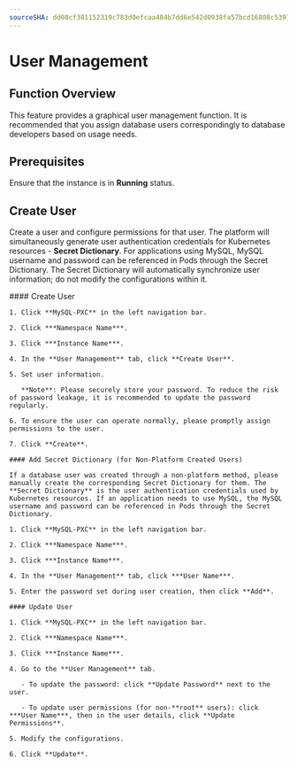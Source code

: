 ```yaml
---
sourceSHA: dd08cf381152319c783d0efcaa484b7dd6e542d0938fa57bcd16808c539775f9
---
```


# User Management

## Function Overview

This feature provides a graphical user management function. It is recommended that you assign database users correspondingly to database developers based on usage needs.

## Prerequisites

Ensure that the instance is in **Running** status.

## Create User

Create a user and configure permissions for that user. The platform will simultaneously generate user authentication credentials for Kubernetes resources - **Secret Dictionary**. For applications using MySQL, MySQL username and password can be referenced in Pods through the Secret Dictionary. The Secret Dictionary will automatically synchronize user information; do not modify the configurations within it.

<Tabs>
  <Tab label="Web Console">
    #### Create User

    1. Click **MySQL-PXC** in the left navigation bar.

    2. Click ***Namespace Name***.

    3. Click ***Instance Name***.

    4. In the **User Management** tab, click **Create User**.

    5. Set user information.

       **Note**: Please securely store your password. To reduce the risk of password leakage, it is recommended to update the password regularly.

    6. To ensure the user can operate normally, please promptly assign permissions to the user.

    7. Click **Create**.

    #### Add Secret Dictionary (for Non-Platform Created Users)

    If a database user was created through a non-platform method, please manually create the corresponding Secret Dictionary for them. The **Secret Dictionary** is the user authentication credentials used by Kubernetes resources. If an application needs to use MySQL, the MySQL username and password can be referenced in Pods through the Secret Dictionary.

    1. Click **MySQL-PXC** in the left navigation bar.

    2. Click ***Namespace Name***.

    3. Click ***Instance Name***.

    4. In the **User Management** tab, click ***User Name***.

    5. Enter the password set during user creation, then click **Add**.

    #### Update User

    1. Click **MySQL-PXC** in the left navigation bar.

    2. Click ***Namespace Name***.

    3. Click ***Instance Name***.

    4. Go to the **User Management** tab.

       - To update the password: click **Update Password** next to the user.

       - To update user permissions (for non-**root** users): click ***User Name***, then in the user details, click **Update Permissions**.

    5. Modify the configurations.

    6. Click **Update**.
  </Tab>
</Tabs>
